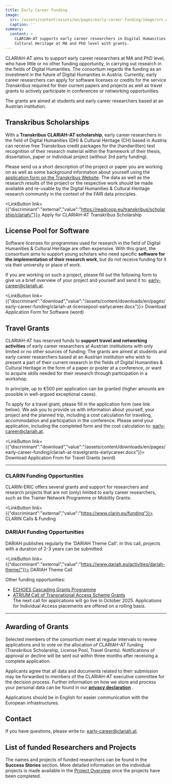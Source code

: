 ```yaml
---
title: Early Career Funding
image:
  src: /assets/content/assets/en/pages/early-career-funding/image/src.webp
  caption: ''
summary:
  content: >
    CLARIAH-AT supports early career researchers in Digital Humanities &
    Cultural Heritage at MA and PhD level with grants.
---
```

CLARIAH-AT aims to support early career researchers at MA and PhD level, who have little or no other funding opportunity, in carrying out research in the fields of Digital Humanities. The consortium regards the funding as an investment in the future of Digital Humanities in Austria. Currently, early career researchers can apply for software licenses or credits for the service *Transkribus* required for their current papers and projects as well as travel grants to actively participate in conferences or networking opportunities.

The grants are aimed at students and early career researchers based at an Austrian institution.

## Transkribus Scholarships

With a **Transkribus CLARIAH-AT scholarship**, early career researchers in the field of Digital Humanities (DH) & Cultural Heritage (CH) based in Austria can receive free Transkribus credit packages for the (handwritten) text recognition of their research material within the framework of their thesis, dissertation, paper or individual project (without 3rd party funding).

Please send us a short description of the project or paper you are working on as well as some background information about yourself using the [application form on the Transkribus Website](https://readcoop.eu/transkribus/scholarship/clariah/). The data as well as the research results of the project or the respective work should be made available and re-usable by the Digital Humanities & Cultural Heritage research community in the context of the FAIR data principles.

<LinkButton link={{"discriminant":"external","value":"https://readcoop.eu/transkribus/scholarship/clariah/"}}>
  Apply for CLARIAH-AT Transkribus Scholarship
</LinkButton>

## License Pool for Software

Software licenses for programmes used for research in the field of Digital Humanities & Cultural Heritage are often expensive. With this grant, the consortium aims to support young scholars who need specific **software for the implementation of their research work**, but do not receive funding for it via their university or place of work.

If you are working on such a project, please fill out the following form to give us a brief overview of your project and yourself and send it to: [early-career@clariah.at](mailto:early-career@clariah.at).

<LinkButton link={{"discriminant":"download","value":"/assets/content/downloads/en/pages/early-career-funding/clariah-at-licensepool-earlycareer.docx"}}>
  Download Application Form for Software (word)
</LinkButton>

## Travel Grants

CLARIAH-AT has reserved funds to **support travel and networking activities** of early career researchers at Austrian institutions with only limited or no other sources of funding: The grants are aimed at students and early career researchers based at an Austrian institution who wish to present a part of their current research in the fields of Digital Humanities & Cultural Heritage in the form of a paper or poster at a conference, or want to acquire skills needed for their research through participation in a workshop.

In principle, up to €500 per application can be granted (higher amounts are possible in well-argued exceptional cases).

To apply for a travel grant, please fill in the application form (see link below). We ask you to provide us with information about yourself, your project and the planned trip, including a cost calculation for traveling, accommodation and participation in the conference. Please send your application, including the completed form and the cost calculation to: [early-career@clariah.at](mailto:early-career@clariah.at).

<LinkButton link={{"discriminant":"download","value":"/assets/content/downloads/en/pages/early-career-funding/clariah-at-travelgrants-earlycareer.docx"}}>
  Download Application From for Travel Grants (word)
</LinkButton>

---

### CLARIN Funding Opportunities

CLARIN-ERIC offers several grants and support for researchers and research projects that are not (only) limited to early career researchers, such as the Trainer Network Programme or Mobility Grants:

<LinkButton link={{"discriminant":"external","value":"https://www.clarin.eu/funding"}}>
  CLARIN Calls & Funding
</LinkButton>

### DARIAH Funding Opportunities

DARIAH publishes regularly the 'DARIAH Theme Call'. In this call, projects with a duration of 2-3 years can be submitted:

<LinkButton link={{"discriminant":"external","value":"https://www.dariah.eu/activities/dariah-theme/"}}>
  DARIAH Theme Call
</LinkButton>

Other funding opportunities:

* [ECHOES Cascading Grants Programme](https://www.dariah.eu/2025/03/17/echoes-cascading-grants-programme/)
* [ATRIUM Call of Transnational Access Scheme Grants](https://atrium-research.eu/travel-grants/)\
  The next call for applications will go live in October 2025. Applications for Individual Access placements are offered on a rolling basis.

---

## Awarding of Grants

Selected members of the consortium meet at regular intervals to review applications and to vote on the allocation of CLARIAH-AT funding (Transkribus Scholarship, License Pool, Travel Grants). Notifications of approval or decline will be sent out within three months after receiving a complete application.

Applicants agree that all data and documents related to their submission may be forwarded to members of the CLARIAH-AT executive committee for the decision process. Further information on how we store and process your personal data can be found in our [**privacy declaration**](/privacy-declaration) .

Applications should be in English for easier communication with the European infrastructures.

## Contact

If you have questions, please write to: [early-career@clariah.at](mailto:office@clariah.at).

## **List of funded Researchers and Projects**

The names and projects of funded researchers can be found in the **Success Stories** section. More detailed information on the individual projects is made available in the [Project Overview](/projects) once the projects have been completed.

